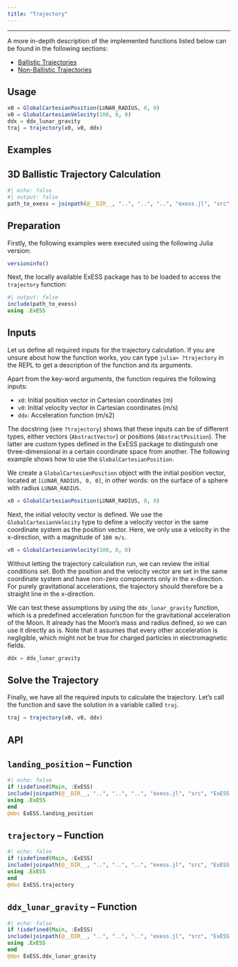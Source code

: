 ```yaml
---
title: "Trajectory"
---
```

---

A more in-depth description of the implemented functions listed below can be found in the following sections:

* [Ballistic Trajectories](/documentation/trajectories/ballistic_trajectories.qmd)
* [Non-Ballistic Trajectories](/documentation/trajectories/non-ballistic_trajectories.qmd)


## Usage

```julia
x0 = GlobalCartesianPosition(LUNAR_RADIUS, 0, 0)
v0 = GlobalCartesianVelocity(100, 0, 0)
ddx = ddx_lunar_gravity
traj = trajectory(x0, v0, ddx)
```


## Examples

::: {.callout-note collapse="true" icon=false}

# 3D Ballistic Trajectory Calculation

```julia
#| echo: false
#| output: false
path_to_exess = joinpath(@__DIR__, "..", "..", "..", "exess.jl", "src", "ExESS.jl")
```

## Preparation

Firstly, the following examples were executed using the following Julia version:
```julia
versioninfo()
```

Next, the locally available ExESS package has to be loaded to access the `trajectory` function:
```julia
#| output: false
include(path_to_exess)
using .ExESS
```

## Inputs

Let us define all required inputs for the trajectory calculation. If you are unsure about how the function works, you can type `julia> ?trajectory` in the REPL to get a description of the function and its arguments.

Apart from the key-word arguments, the function requires the following inputs:

* `x0`: Initial position vector in Cartesian coordinates (m)
* `v0`: Initial velocity vector in Cartesian coordinates (m/s)
* `ddx`: Acceleration function (m/s2)

The docstring (see `?trajectory`) shows that these inputs can be of different types, either vectors (`AbstractVector`) or positions (`AbstractPosition`). The latter are custom types defined in the ExESS package to distinguish one three-dimensional in a certain coordinate space from another. The following example shows how to use the `GlobalCartesianPosition`.

We create a `GlobalCartesianPosition` object with the initial position vector, located at `[LUNAR_RADIUS, 0, 0]`, in other words: on the surface of a sphere with radius `LUNAR_RADIUS`.
```julia
x0 = GlobalCartesianPosition(LUNAR_RADIUS, 0, 0)
```

Next, the initial velocity vector is defined. We use the `GlobalCartesianVelocity` type to define a velocity vector in the same coordinate system as the position vector. Here, we only use a velocity in the x-direction, with a magnitude of `100 m/s`.
```julia
v0 = GlobalCartesianVelocity(100, 0, 0)
```

Without letting the trajectory calculation run, we can review the initial conditions set. Both the position and the velocity vector are set in the same coordinate system and have non-zero components only in the x-direction. For purely gravitational accelerations, the trajectory should therefore be a straight line in the x-direction.

We can test these assumptions by using the `ddx_lunar_gravity` function, which is a predefined acceleration function for the gravitational acceleration of the Moon. It already has the Moon's mass and radius defined, so we can use it directly as is. Note that it assumes that every other acceleration is negligible, which might not be true for charged particles in electromagnetic fields.

```julia
ddx = ddx_lunar_gravity
```

## Solve the Trajectory

Finally, we have all the required inputs to calculate the trajectory. Let's call the function and save the solution in a variable called `traj`.
```julia
traj = trajectory(x0, v0, ddx)
```

:::

## API

::: {.callout-note appearance="simple" icon=false}
# ``landing_position`` -- Function
```julia
#| echo: false
if !isdefined(Main, :ExESS)
include(joinpath(@__DIR__, "..", "..", "..", "exess.jl", "src", "ExESS.jl"))
using .ExESS
end
@doc ExESS.landing_position
```
:::

::: {.callout-note appearance="simple" icon=false}
# ``trajectory`` -- Function
```julia
#| echo: false
if !isdefined(Main, :ExESS)
include(joinpath(@__DIR__, "..", "..", "..", "exess.jl", "src", "ExESS.jl"))
using .ExESS
end
@doc ExESS.trajectory
```
:::


::: {.callout-note appearance="simple" icon=false}
# ``ddx_lunar_gravity`` -- Function
```julia
#| echo: false
if !isdefined(Main, :ExESS)
include(joinpath(@__DIR__, "..", "..", "..", "exess.jl", "src", "ExESS.jl"))
using .ExESS
end
@doc ExESS.ddx_lunar_gravity
```
:::